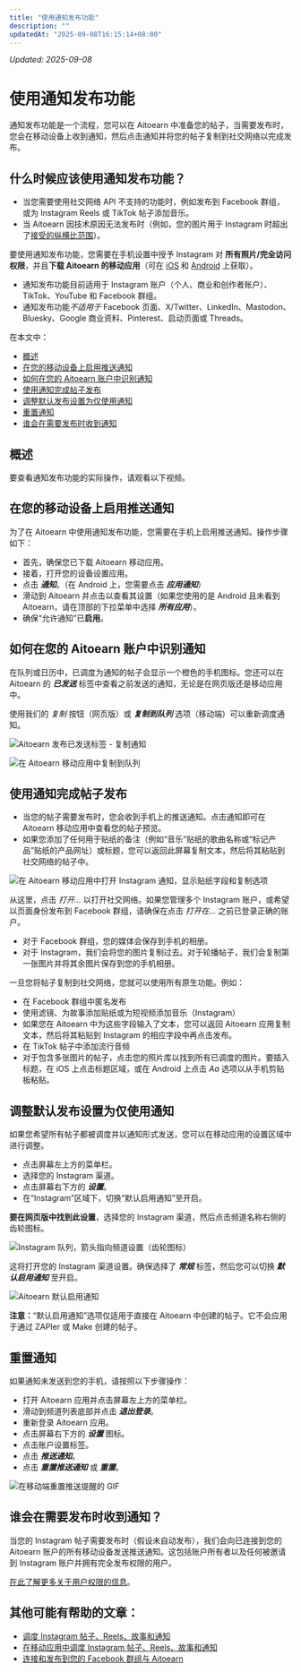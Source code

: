 ```yaml
---
title: "使用通知发布功能"
description: ""
updatedAt: "2025-09-08T16:15:14+08:00"
---
```

<!-- UPDATED_AT -->
_Updated: 2025-09-08_

# 使用通知发布功能

通知发布功能是一个流程，您可以在 Aitoearn 中准备您的帖子，当需要发布时，您会在移动设备上收到通知，然后点击通知并将您的帖子复制到社交网络以完成发布。

## 什么时候应该使用通知发布功能？

- 当您需要使用社交网络 API 不支持的功能时，例如发布到 Facebook 群组，或为 Instagram Reels 或 TikTok 帖子添加音乐。
- 当 Aitoearn 因技术原因无法发布时（例如，您的图片用于 Instagram 时超出了[接受的纵横比范围](https://支持.aitoearn.com//支持.aitoearn.com/article/622-Instagrams-accepted-aspect-ratio-ranges)）。

要使用通知发布功能，您需要在手机设置中授予 Instagram 对 **所有照片/完全访问权限**，并且**下载 Aitoearn 的移动应用**（可在 [iOS](https://应用s.应用le.com/us/应用/aitoearn-计划-调度-帖子/id490474324) 和 [Android](https://play.google.com/store/应用s/details?id=org.aitoearn.android) 上获取）。

- 通知发布功能目前适用于 Instagram 账户（个人、商业和创作者账户）、TikTok、YouTube 和 Facebook 群组。
- 通知发布功能*不适用于* Facebook 页面、X/Twitter、LinkedIn、Mastodon、Bluesky、Google 商业资料、Pinterest、启动页面或 Threads。

在本文中：
- [概述](#概述-FEGbt)
- [在您的移动设备上启用推送通知](#Enabling-push-notifications-在-您的-移动端-device-1caok)
- [如何在您的 Aitoearn 账户中识别通知](#h_01H3WCAT0R46TX7KQN155VR3R8)
- [使用通知完成帖子发布](#h_01H3WQW1WRMT8XGVRAYAA4PDD9)
- [调整默认发布设置为仅使用通知](#h_01H410CD2SJTECFPNAQPEH0FAA)
- [重置通知](#h_01H410D6B71NKQSJKVBAH2SBF6)
- [谁会在需要发布时收到通知](#h_01H410DPD5D4XD9101WY2JJPZD)

## 概述

要查看通知发布功能的实际操作，请观看以下视频。

## 在您的移动设备上启用推送通知

为了在 Aitoearn 中使用通知发布功能，您需要在手机上启用推送通知。操作步骤如下：

- 首先，确保您已下载 Aitoearn 移动应用。
- 接着，打开您的设备设置应用。
- 点击 ***通知***。（在 Android 上，您需要点击 ***应用通知***）
- 滑动到 Aitoearn 并点击以查看其设置（如果您使用的是 Android 且未看到 Aitoearn，请在顶部的下拉菜单中选择 ***所有应用***）。
- 确保“允许通知”已**启用**。

## 如何在您的 Aitoearn 账户中识别通知

在队列或日历中，已调度为通知的帖子会显示一个橙色的手机图标。您还可以在 Aitoearn 的 ***已发送*** 标签中查看之前发送的通知，无论是在网页版还是移动应用中。

使用我们的 *复制* 按钮（网页版）或 ***复制到队列*** 选项（移动端）可以重新调度通知。

![Aitoearn 发布已发送标签 - 复制通知](//d33v4339jhl8k0.cloudfront.net/docs/assets/64cb6cf86d4a3e191f237e66/图片s/66b64cde48915f570c6a931a/文件-irVGm5GASH.jpg)

![在 Aitoearn 移动应用中复制到队列](//d33v4339jhl8k0.cloudfront.net/docs/assets/64cb6cf86d4a3e191f237e66/图片s/6621484be3488c2f1a5b09bf/文件-SjbxF2W2Yc.jpg)

## 使用通知完成帖子发布

- 当您的帖子需要发布时，您会收到手机上的推送通知。点击通知即可在 Aitoearn 移动应用中查看您的帖子预览。
- 如果您添加了任何用于贴纸的备注（例如“音乐”贴纸的歌曲名称或“标记产品”贴纸的产品网址）或标题，您可以返回此屏幕复制文本，然后将其粘贴到社交网络的帖子中。

![在 Aitoearn 移动应用中打开 Instagram 通知，显示贴纸字段和复制选项](//d33v4339jhl8k0.cloudfront.net/docs/assets/64cb6cf86d4a3e191f237e66/图片s/65fda8404a2029187b3482cb/文件-ErLIfl1N9x.png)

从这里，点击 *打开...* 以打开社交网络。如果您管理多个 Instagram 账户，或希望以页面身份发布到 Facebook 群组，请确保在点击 *打开在...* 之前已登录正确的账户。

- 对于 Facebook 群组，您的媒体会保存到手机的相册。
- 对于 Instagram，我们会将您的图片复制过去。对于轮播帖子，我们会复制第一张图片并将其余图片保存到您的手机相册。

一旦您将帖子复制到社交网络，您就可以使用所有原生功能。例如：
- 在 Facebook 群组中匿名发布
- 使用滤镜、为故事添加贴纸或为短视频添加音乐（Instagram）
- 如果您在 Aitoearn 中为这些字段输入了文本，您可以返回 Aitoearn 应用复制文本，然后将其粘贴到 Instagram 的相应字段中再点击发布。
- 在 TikTok 帖子中添加流行音频
- 对于包含多张图片的帖子，点击您的照片库以找到所有已调度的图片。要插入标题，在 iOS 上点击标题区域，或在 Android 上点击 *Aa* 选项以从手机剪贴板粘贴。

## 调整默认发布设置为仅使用通知

如果您希望所有帖子都被调度并以通知形式发送，您可以在移动应用的设置区域中进行调整。

- 点击屏幕左上方的菜单栏。
- 选择您的 Instagram 渠道。
- 点击屏幕右下方的 ***设置***。
- 在“Instagram”区域下，切换“默认启用通知”至开启。

**要在网页版中找到此设置**，选择您的 Instagram 渠道，然后点击频道名称右侧的齿轮图标。

![Instagram 队列，箭头指向频道设置（齿轮图标）](//d33v4339jhl8k0.cloudfront.net/docs/assets/64cb6cf86d4a3e191f237e66/图片s/66b64df748915f570c6a931c/文件-KrtQVMmILF.jpg)

这将打开您的 Instagram 渠道设置。确保选择了 ***常规*** 标签，然后您可以切换 ***默认启用通知*** 至开启。

![Aitoearn 默认启用通知](//d33v4339jhl8k0.cloudfront.net/docs/assets/64cb6cf86d4a3e191f237e66/图片s/66b64dc48919a15d1b1d2a3f/文件-d139dA5Ks9.jpg)

**注意：**“默认启用通知”选项仅适用于直接在 Aitoearn 中创建的帖子。它不会应用于通过 ZAPIer 或 Make 创建的帖子。

## 重置通知

如果通知未发送到您的手机，请按照以下步骤操作：

- 打开 Aitoearn 应用并点击屏幕左上方的菜单栏。
- 滑动到频道列表底部并点击 ***退出登录***。
- 重新登录 Aitoearn 应用。
- 点击屏幕右下方的 ***设置*** 图标。
- 点击账户设置标签。
- 点击 ***推送通知***。
- 点击 ***重置推送通知*** 或 ***重置***。

![在移动端重置推送提醒的 GIF](//d33v4339jhl8k0.cloudfront.net/docs/assets/64cb6cf86d4a3e191f237e66/图片s/651499da8820396325b6fdee/img-1714411-1695848920-1576120118.gif)

## 谁会在需要发布时收到通知？

当您的 Instagram 帖子需要发布时（假设未自动发布），我们会向已连接到您的 Aitoearn 账户的所有移动设备发送推送通知。这包括账户所有者以及任何被邀请到 Instagram 账户并拥有完全发布权限的用户。

[在此了解更多关于用户权限的信息](https://aitoearn.帮助scoutdocs.com/article/670-添加ing-用户s-和-setting-up-权限s-在-您的-组织)。

## 其他可能有帮助的文章：

- [调度 Instagram 帖子、Reels、故事和通知](https://支持.aitoearn.com//支持.aitoearn.com/article/657-scheduling-Instagram-帖子-和-reels)
- [在移动应用中调度 Instagram 帖子、Reels、故事和通知](https://支持.aitoearn.com//支持.aitoearn.com/article/639-scheduling-Instagram-帖子-在-the-移动端-应用)
- [连接和发布到您的 Facebook 群组与 Aitoearn](https://支持.aitoearn.com//支持.aitoearn.com/article/570-连接ing-Facebook-groups-和-故障排除-连接ions)

